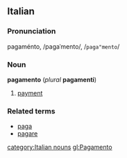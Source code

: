 ==Italian==
===Pronunciation===
pagaménto, /pagaˈmento/, /<tt>paga"mento</tt>/
===Noun===
'''pagamento''' (''plural'' '''pagamenti''')

#[[payment]]

===Related terms===
*[[paga]]
*[[pagare]]
[[category:Italian nouns]]
[[gl:Pagamento]]